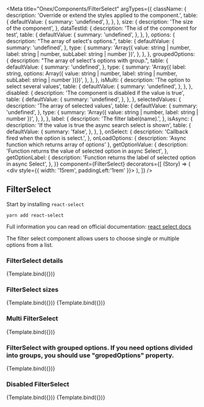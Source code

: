 

<Meta
  title="Onex/Components/FilterSelect"
  argTypes={{
    className: {
      description: 'Override or extend the styles applied to the component.',
      table: {
        defaultValue: {
          summary: 'undefined',
        },
      },
    },
    size: {
      description: 'The size of the component',
    },
    dataTestId: {
      description: 'The id of the component for test',
      table: {
        defaultValue: {
          summary: 'undefined',
        },
      },
    },
    options: {
      description: "The array of select's options.",
      table: {
        defaultValue: {
          summary: 'undefined',
        },
        type: {
          summary:
            'Array({ value: string | number, label: string | number, subLabel: string | number })',
        },
      },
    },
    groupedOptions: {
      description: "The array of select's options with group.",
      table: {
        defaultValue: {
          summary: 'undefined',
        },
        type: {
          summary:
            'Array({ label: string, options: Array({ value: string | number, label: string | number, subLabel: string | number })})',
        },
      },
    },
    isMulti: {
      description: 'The option to select several values',
      table: {
        defaultValue: {
          summary: 'undefined',
        },
      },
    },
    disabled: {
      description: 'The component is disabled if the value is true',
      table: {
        defaultValue: {
          summary: 'undefined',
        },
      },
    },
    selectedValues: {
      description: 'The array of selected values',
      table: {
        defaultValue: {
          summary: 'undefined',
        },
        type: {
          summary: 'Array({ value: string | number, label: string | number })',
        },
      },
    },
    label: {
      description: 'The filter label(name).',
    },
    isAsync: {
      description: 'If the value is true the async search select is shown',
      table: {
        defaultValue: {
          summary: 'false',
        },
      },
    },
    onSelect: {
      description: 'Callback fired when the option is select.',
    },
    onLoadOptions: { description: 'Async function which returns array of options' },
    getOptionValue: {
      description: 'Function returns the value of selected option in async Select',
    },
    getOptionLabel: {
      description: 'Function returns the label of selected option in async Select',
    },
  }}
  component={FilterSelect}
  decorators={[
    (Story) => (
      <div style={{ width: '15rem', paddingLeft:'1rem' }}>
        <Story />
      </div>
    ),
  ]}
/>


## FilterSelect

Start by installing <code>react-select</code>

<code>yarn add react-select</code>

Full information you can read on official documentation: <a href="https://react-select.com/home" target="_blank" rel="noreferrer">react select docs</a>

The filter select component allows users to choose single or multiple options from a list.

### FilterSelect details

<Canvas>
  <Story
    name="Demo"
    padding="10px"
    height="40rem"
    args={{
      label: 'Study',
      size: 'md',
      className: 'filter-select-demo',
      dataTestId: 'filter-select-demo',
      groupedOptions: [
        {
          label: 'AstraZeneca',
          options: [
            {
              value: 'ClinicalEvaluation',
              label: 'Clinical and Radiological Evaluation of Patients With test test',
            },
            {
              value: 'CulinaryMedicine',
              label: 'Culinary Medicine vs. Nutrition Education in Diabetes test test',
            },
          ],
        },
        {
          label: 'Moderna',
          options: [
            {
              value: 'EffectAstaxanthin',
              label: 'Effect of Astaxanthin on the Patients With Alzheimer Test test test',
            },
            {
              value: 'EffectivenessKinesio',
              label: 'Effectiveness of Kinesio Tapping for the Treatment of',
            },
            { value: 'ExerciseViral', label: 'Exercise and Total Viral Immunity' },
          ],
        },
        {
          label: 'Pfizer',
          options: [
            {
              value: 'MinimallyInvasive',
              label: 'Minimally Invasive Surgical Epilepsy Trial for Temporal Test test',
            },
            {
              value: 'ProbioticStreptococcus',
              label: 'Probiotic Streptococcus Salivarius K12',
            },
          ],
        },
      ],
      isMulti: true,
      selectedValues: [],
    }}
  >
    {Template.bind({})}
  </Story>
</Canvas>

<ArgsTable story="Demo" />

### FilterSelect sizes

<Canvas>
  <Story
    name="Small"
    height="28rem"
    args={{
      label:'Country',
      size: 'sm',
      className: 'filter-select-small',
      dataTestId: 'filter-select-test-id',
      options: [
        { value: 'albania', label: 'Albania' },
        { value: 'belgium', label: 'Belgium' },
        { value: 'canada', label: 'Canada' },
      ],
    }}
  >
    {Template.bind({})}
  </Story>
  <Story
    name="Medium"
    height="28rem"
    args={{
      label:'Country',
      size: 'md',
      className: 'filter-select-medium',
      dataTestId: 'filter-select-test-id',
      options: [
        { value: 'albania', label: 'Albania' },
        { value: 'belgium', label: 'Belgium' },
        { value: 'canada', label: 'Canada' },
      ],
    }}
  >
    {Template.bind({})}
  </Story>
</Canvas>


### Multi FilterSelect

<Canvas>
  <Story
    name="Multi"
    height="28rem"
    args={{
      label:'Country',
      isMulti: true,
      size: 'md',
      className: 'filter-select-small',
      dataTestId: 'filter-select-test-id',
      options: [
        { value: 'albania', label: 'Albania' },
        { value: 'belgium', label: 'Belgium' },
        { value: 'canada', label: 'Canada' },
        {value: 'brazil', label:'Brazil' },
        {value: 'bulgaria', label:'Bulgaria' }
      ],
    }}
  >
    {Template.bind({})}
  </Story>
</Canvas>

### FilterSelect with grouped options. If you need options divided into groups, you should use "gropedOptions" property.

<Canvas>
  <Story
    name="Grouped"
    height="35rem"
    args={{
      label:'Country',
      isMulti: true,
      size: 'md',
      className: 'filter-select-small',
      dataTestId: 'filter-select-test-id',
      groupedOptions: [
        {
          label: 'Europe',
          options: [
            { value: 'belgium', label: 'Belgium' },
            { value: 'germany', label: 'Germany' },
            { value: 'france', label: 'France' },
            { value: 'poland', label: 'Poland' },
          ]
        },
        {
          label: 'Asia',
          options: [
            { value: 'japan', label: 'Japan' },
            { value: 'china', label: 'China' },
            { value: 'india', label: 'India' },
            { value: 'singapore', label: 'Singapore' },
          ]
        },
      ],
    }}
  >
    {Template.bind({})}
  </Story>
</Canvas>

### Disabled FilterSelect

<Canvas>
  <Story
    name="Disabled"
    height="28rem"
    args={{
      label:'Country',
      size: 'sm',
      disabled: true,
      className: 'filter-select-small',
      dataTestId: 'filter-select-test-id',
      options: [
        { value: 'albania', label: 'Albania' },
        { value: 'belgium', label: 'Belgium' },
        { value: 'canada', label: 'Canada' },
      ],
    }}
  >
    {Template.bind({})}
  </Story>
  <Story
    name="DisabledSelected"
    height="28rem"
    args={{
      label:'Country',
      size: 'md',
      disabled: true,
      className: 'filter-select-medium',
      dataTestId: 'filter-select-test-id',
      selectedValues: [
        { value: 'albania', label: 'Albania' },
      ],
      options: [
        { value: 'albania', label: 'Albania' },
        { value: 'belgium', label: 'Belgium' },
        { value: 'canada', label: 'Canada' },
      ],
    }}
  >
    {Template.bind({})}
  </Story>
</Canvas>


